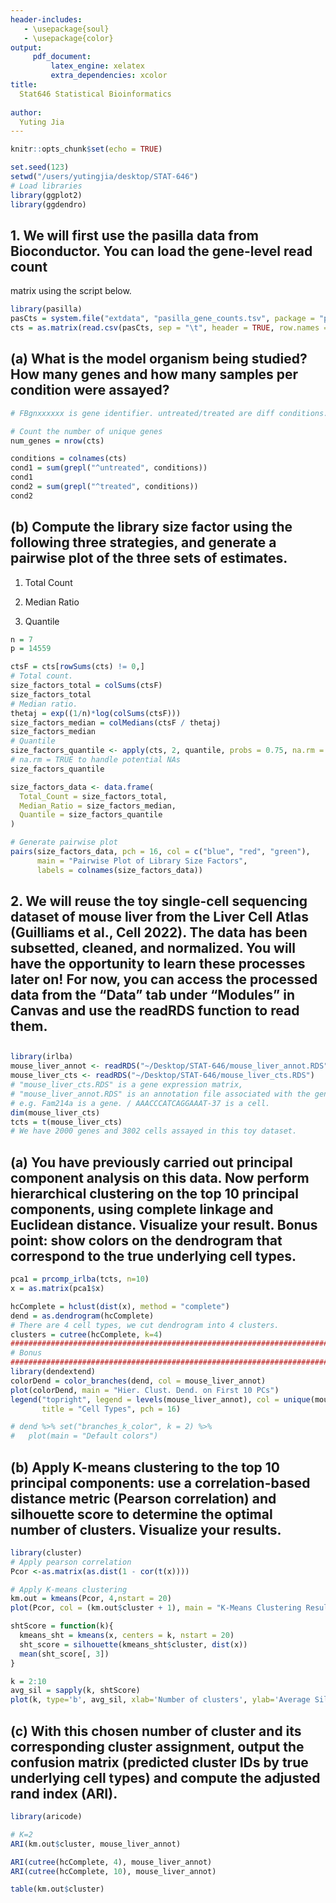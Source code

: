 ```yaml
---
header-includes:
   - \usepackage{soul}
   - \usepackage{color}
output:
     pdf_document:
         latex_engine: xelatex
         extra_dependencies: xcolor
title:
  Stat646 Statistical Bioinformatics
  
author:
  Yuting Jia
---
```


```r
knitr::opts_chunk$set(echo = TRUE)
```

```r
set.seed(123)
setwd("/users/yutingjia/desktop/STAT-646")
# Load libraries
library(ggplot2)
library(ggdendro)
```

## 1. We will first use the pasilla data from Bioconductor. You can load the gene-level read count
matrix using the script below.

```r
library(pasilla)
pasCts = system.file("extdata", "pasilla_gene_counts.tsv", package = "pasilla", mustWork = TRUE)
cts = as.matrix(read.csv(pasCts, sep = "\t", header = TRUE, row.names = 1))
```

## (a) What is the model organism being studied? How many genes and how many samples per condition were assayed?

```r
# FBgnxxxxxx is gene identifier. untreated/treated are diff conditions.

# Count the number of unique genes
num_genes = nrow(cts)

conditions = colnames(cts)
cond1 = sum(grepl("^untreated", conditions))
cond1
cond2 = sum(grepl("^treated", conditions))
cond2
```

\hl{Answer:}

\hl{Drosophila melanogaster is the model organism being studied. There are 14559 total number of genes. 4 samples in untreated condition, 3 samples in treated condition.}

## (b) Compute the library size factor using the following three strategies, and generate a pairwise plot of the three sets of estimates.

1. Total Count

2. Median Ratio

3. Quantile

```r
n = 7
p = 14559

ctsF = cts[rowSums(cts) != 0,]
# Total count.
size_factors_total = colSums(ctsF)
size_factors_total
# Median ratio.
thetaj = exp((1/n)*log(colSums(ctsF)))
size_factors_median = colMedians(ctsF / thetaj)
size_factors_median
# Quantile
size_factors_quantile <- apply(cts, 2, quantile, probs = 0.75, na.rm = TRUE)  
# na.rm = TRUE to handle potential NAs
size_factors_quantile

size_factors_data <- data.frame(
  Total_Count = size_factors_total,
  Median_Ratio = size_factors_median,
  Quantile = size_factors_quantile
)

# Generate pairwise plot
pairs(size_factors_data, pch = 16, col = c("blue", "red", "green"),
      main = "Pairwise Plot of Library Size Factors",
      labels = colnames(size_factors_data))

```


## 2. We will reuse the toy single-cell sequencing dataset of mouse liver from the Liver Cell Atlas (Guilliams et al., Cell 2022). The data has been subsetted, cleaned, and normalized. You will have the opportunity to learn these processes later on! For now, you can access the processed data from the “Data” tab under “Modules” in Canvas and use the readRDS function to read them.

## 

```r
library(irlba)
mouse_liver_annot <- readRDS("~/Desktop/STAT-646/mouse_liver_annot.RDS")
mouse_liver_cts <- readRDS("~/Desktop/STAT-646/mouse_liver_cts.RDS")
# "mouse_liver_cts.RDS" is a gene expression matrix,
# "mouse_liver_annot.RDS" is an annotation file associated with the gene expression data.
# e.g. Fam214a is a gene. / AAACCCATCAGGAAAT-37 is a cell.
dim(mouse_liver_cts)
tcts = t(mouse_liver_cts)
# We have 2000 genes and 3802 cells assayed in this toy dataset.
```

## (a) You have previously carried out principal component analysis on this data. Now perform hierarchical clustering on the top 10 principal components, using complete linkage and Euclidean distance. Visualize your result. Bonus point: show colors on the dendrogram that correspond to the true underlying cell types.

```r
pca1 = prcomp_irlba(tcts, n=10)
x = as.matrix(pca1$x)

hcComplete = hclust(dist(x), method = "complete")
dend = as.dendrogram(hcComplete)
# There are 4 cell types, we cut dendrogram into 4 clusters.
clusters = cutree(hcComplete, k=4)
#############################################################################
# Bonus
#############################################################################
library(dendextend)
colorDend = color_branches(dend, col = mouse_liver_annot)
plot(colorDend, main = "Hier. Clust. Dend. on First 10 PCs")
legend("topright", legend = levels(mouse_liver_annot), col = unique(mouse_liver_annot),
       title = "Cell Types", pch = 16)

# dend %>% set("branches_k_color", k = 2) %>%
#   plot(main = "Default colors")

```


## (b) Apply K-means clustering to the top 10 principal components: use a correlation-based distance metric (Pearson correlation) and silhouette score to determine the optimal number of clusters. Visualize your results.

```r
library(cluster)
# Apply pearson correlation
Pcor <-as.matrix(as.dist(1 - cor(t(x))))

# Apply K-means clustering
km.out = kmeans(Pcor, 4,nstart = 20)
plot(Pcor, col = (km.out$cluster + 1), main = "K-Means Clustering Results with K=4", xlab = "", ylab = "", pch = 20, cex = 2)

shtScore = function(k){
  kmeans_sht = kmeans(x, centers = k, nstart = 20)
  sht_score = silhouette(kmeans_sht$cluster, dist(x))
  mean(sht_score[, 3])
}

k = 2:10
avg_sil = sapply(k, shtScore)
plot(k, type='b', avg_sil, xlab='Number of clusters', ylab='Average Silhouette Scores', frame=FALSE)

```


## (c) With this chosen number of cluster and its corresponding cluster assignment, output the confusion matrix (predicted cluster IDs by true underlying cell types) and compute the adjusted rand index (ARI).

```r
library(aricode)

# K=2
ARI(km.out$cluster, mouse_liver_annot)

ARI(cutree(hcComplete, 4), mouse_liver_annot)
ARI(cutree(hcComplete, 10), mouse_liver_annot)

table(km.out$cluster)

```


